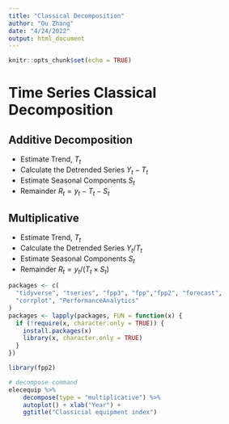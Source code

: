```yaml
---
title: "Classical Decomposition"
author: "Ou Zhang"
date: "4/24/2022"
output: html_document
---
```


```r
knitr::opts_chunk$set(echo = TRUE)
```

# Time Series Classical Decomposition

## Additive Decomposition

* Estimate Trend, $T_{t}$
* Calculate the Detrended Series $Y_{t} - T_{t}$
* Estimate Seasonal Components $S_{t}$
* Remainder $R_{t} = y_{t} - T_{t} - S_{t}$

## Multiplicative

* Estimate Trend, $T_{t}$
* Calculate the Detrended Series $Y_{t}/T_{t}$
* Estimate Seasonal Components $S_{t}$
* Remainder $R_{t} = y_{t}/(T_{t} \times S_{t})$ 


```r
packages <- c(
  "tidyverse", "tseries", "fpp3", "fpp","fpp2", "forecast",
  "corrplot", "PerformanceAnalytics"
)
packages <- lapply(packages, FUN = function(x) {
  if (!require(x, character.only = TRUE)) {
    install.packages(x)
    library(x, character.only = TRUE)
  }
})

library(fpp2)
```


```r

# decompose command
elecequip %>% 
    decompose(type = "multiplicative") %>% 
    autoplot() + xlab("Year") +
    ggtitle("Classicial equipment index")


```


